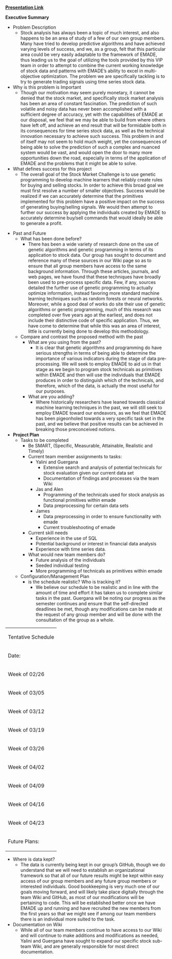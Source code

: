 '''[https://docs.google.com/presentation/d/1C4GkdV0JULCpkAxhF5Hrs9FBrNw6moJDuEFh1nZptYw/edit#slide=id.p Presentation Link]'''

'''Executive Summary'''
* Problem Description
** Stock analysis has always been a topic of much interest, and also happens to be an area of study of a few of our own group members. Many have tried to develop predictive algorithms and have achieved varying levels of success, and we, as a group, felt that this particular area could be very easily adaptable to the framework of EMADE, thus leading us to the goal of utilizing the tools provided by this VIP team in order to attempt to combine the current working knowledge of stock data and patterns with EMADE’s ability to excel in multi-objective optimization. The problem we are specifically tackling is to try to generate trading signals using time series stock data.
* Why is this problem is Important
** Though our motivation may seem purely monetary, it cannot be denied that the stock market, and specifically stock market analysis has been an area of constant fascination. The prediction of such volatile and noisy data has never been accomplished with a sufficient degree of accuracy, yet with the capabilities of EMADE at our disposal, we feel that we may be able to build from where others have left off, and achieve an end result that will be formidable both in its consequences for time series stock data, as well as the technical innovation necessary to achieve such success. This problem in and of itself may not seem to hold much weight, yet the consequences of being able to solve the prediction of such a complex and nuanced system would be vast, and would open the door to many more opportunities down the road, especially in terms of the application of EMADE and the problems that it might be able to solve.
* What defines success for this project
** The overall goal of the Stock Market Challenge is to use genetic programming to develop machine learners that reliably create rules for buying and selling stocks. In order to achieve this broad goal we must first resolve a number of smaller objectives. Success would be realized if we can accurately determine that the primitives implemented for this problem have a positive impact on the success of generating buying/selling signals. We would then attempt to further our success by applying the individuals created by EMADE to accurately determine buy/sell commands that would ideally be able to generate a profit.

* Past and Future
** What has been done before?
*** There has been a wide variety of research done on the use of genetic algorithms and genetic programming in terms of its application to stock data. Our group has sought to document and reference many of these sources in our Wiki page <!-- Insert link here -->so as to ensure that all group members have access to the same background information. Through these articles, journals, and web pages, we have found that these techniques have broadly been used to pre-process specific data. Few, if any, sources detailed the further use of genetic programming to actually optimize information, instead favoring more standard machine learning techniques such as random forests or neural networks. Moreover, while a good deal of works do site their use of genetic algorithms or genetic programming, much of this research was completed over five years ago at the earliest, and does not include their distinctive code of specific application. Thus, we have come to determine that while this was an area of interest, little is currently being done to develop this methodology.
** Compare and contrast the proposed method with the past
*** What are you using from the past?
**** It is clear that genetic algorithms and programming do have serious strengths in terms of being able to determine the importance of various indicators during the stage of data pre-processing. We will seek to employ EMADE to aid us in that stage as we begin to program stock technicals as primitives within EMADE and then will use the individuals that EMADE produces in order to distinguish which of the technicals, and therefore, which of the data, is actually the most useful for our purposes.
*** What are you adding?
**** Where historically researchers have leaned towards classical machine learning techniques in the past, we will still seek to employ EMADE toward our endeavors, as we feel that EMADE has been pigeonholed towards a very specific task set in the past, and we believe that positive results can be achieved in breaking those preconceived notions.
* '''Project Plan'''
** Tasks to be completed
*** Be SMART, (Specific, Measurable, Attainable, Realistic and Timely)
*** Current team member assignments to tasks:
**** Yalini and Guergana
***** Extensive search and analysis of potential technicals for stock evaluation given our current data set
***** Documentation of findings and processes via the team Wiki
**** Jas and Alen
***** Programming of the technicals used for stock analysis as functional primitives within emade
***** Data preprocessing for certain data sets
**** James
***** Data preprocessing in order to ensure functionality with emade
***** Current troubleshooting of emade
*** Current skill needs
**** Experience in the use of SQL
**** Potential background or interest in financial data analysis
**** Experience with time series data.
*** What would new team members do?
**** Future analysis of the individuals
**** Seeded individual testing
**** More programming of technicals as primitives within emade
** Configuration/Management Plan
*** is the schedule realistic? Who is tracking it?
**** We believe our schedule to be realistic and in line with the amount of time and effort it has taken us to complete similar tasks in the past. Guergana will be noting our progress as the semester continues and ensure that the self-directed deadlines be met, though any modifications can be made at the request of any group member and will be done with the consultation of the group as a whole.
{| class="wikitable"
| colspan="4" |Tentative Schedule
|-
|Date:
|Before Class:
|Class:
|To Do:
|-
|Week of 02/26
|Prepare written proposal

Continue developing technicals as primitives within EMADE
|Listen to first semester VIP presentations

Look at setting up emade on other computers in order to attempt to establish workers
|Ask about emade of other computers, potential bug?

Potentially set up a meeting to discuss proposal?

Have the code finished for another two primitives within EMADE
|-
|Week of 03/05
|Have two or three slides prepared to present our proposal to the first semester students
|Second Semester Proposal Presentations!
|Continue implementing primitives and, if emade is working, test datasets with current primitives
|-
|Week of 03/12
|Ensure the development of primitives

Have functioning workers in order to run EMADE
|Have EMADE running with at least 6 possible primitives<!-- New stock specific primitives? -->
|Beginning discussing the best method of analysis of the individuals developed by EMADE
|-
|Week of 03/19
| colspan="3" |Spring Break
|-
|Week of 03/26
|Discuss future projects with the new recruits
|Begin analyzing the better technicals, and see if the individuals can produce real results
|
|-
|Week of 04/02
|<!-- I think you need more "SMART" goals dates established here.
Otherwise you won't know when you are behind. -->
|
|
|-
|Week of 04/09
|<!-- Also think about an action item list -->
|
|
|-
|Week of 04/16
|
|
|
|-
|Week of 04/23
|
|
|
|-
|Future Plans:
|
|}
* Where is data kept?
** The data is currently being kept in our group’s GitHub, though we do understand that we will need to establish an organizational framework so that all of our future results might be kept within easy access of our group members and any future group members or interested individuals. Good bookkeeping is very much one of our goals moving forward, and will likely take place digitally through the team Wiki and GitHub, as most of our modifications will be pertaining to code. This will be established better once we have EMADE up and running and have recruited the new members from the first years so that we might see if among our team members there is an individual more suited to the task.
* Documentation on Wiki
** While all of our team members continue to have access to our Wiki and will continue to make additions and modifications as needed, Yalini and Guergana have sought to expand our specific stock sub-team Wiki, and are generally responsible for most direct documentation.